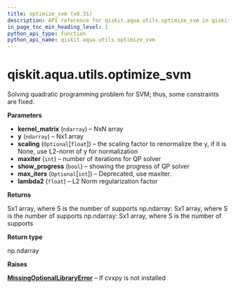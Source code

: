 ```yaml
---
title: optimize_svm (v0.31)
description: API reference for qiskit.aqua.utils.optimize_svm in qiskit v0.31
in_page_toc_min_heading_level: 1
python_api_type: function
python_api_name: qiskit.aqua.utils.optimize_svm
---
```


<span id="qiskit-aqua-utils-optimize-svm" />

# qiskit.aqua.utils.optimize\_svm

<Function id="qiskit.aqua.utils.optimize_svm" isDedicatedPage={true} github="https://github.com/qiskit-community/qiskit-aqua/tree/stable/0.9/qiskit/aqua/utils/qp_solver.py" signature="optimize_svm(kernel_matrix, y, scaling=None, maxiter=500, show_progress=False, max_iters=None, lambda2=0.001)">
  Solving quadratic programming problem for SVM; thus, some constraints are fixed.

  **Parameters**

  *   **kernel\_matrix** (`ndarray`) – NxN array
  *   **y** (`ndarray`) – Nx1 array
  *   **scaling** (`Optional`\[`float`]) – the scaling factor to renormalize the y, if it is None, use L2-norm of y for normalization
  *   **maxiter** (`int`) – number of iterations for QP solver
  *   **show\_progress** (`bool`) – showing the progress of QP solver
  *   **max\_iters** (`Optional`\[`int`]) – Deprecated, use maxiter.
  *   **lambda2** (`float`) – L2 Norm regularization factor

  **Returns**

  Sx1 array, where S is the number of supports np.ndarray: Sx1 array, where S is the number of supports np.ndarray: Sx1 array, where S is the number of supports

  **Return type**

  np.ndarray

  **Raises**

  [**MissingOptionalLibraryError**](qiskit.aqua.MissingOptionalLibraryError "qiskit.aqua.MissingOptionalLibraryError") – If cvxpy is not installed
</Function>

